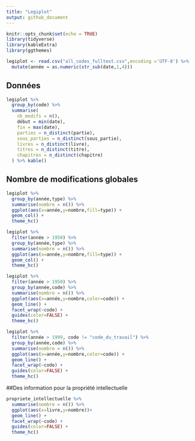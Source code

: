 ```yaml
---
title: "Legiplot"
output: github_document
---
```


```r
knitr::opts_chunk$set(echo = TRUE)
library(tidyverse)
library(kableExtra)
library(ggthemes)
```

```r
legiplot <- read.csv("all_codes_fulltext.csv",encoding ='UTF-8') %>%
  mutate(année = as.numeric(str_sub(date,1,4)))

```

## Données 

```r
legiplot %>%
  group_by(code) %>%
  summarise(
    nb_modifs = n(),
    début = min(date),
    fin = max(date),
    parties = n_distinct(partie),
    sous_parties = n_distinct(sous_partie),
    livres = n_distinct(livre),
    titres = n_distinct(titre),
    chapitres = n_distinct(chapitre)
  ) %>% kable()
```


## Nombre de modifications globales

```r
legiplot %>%
  group_by(année,type) %>%
  summarise(nombre = n()) %>%
  ggplot(aes(x=année,y=nombre,fill=type)) +
  geom_col() +
  theme_hc()
```


```r
legiplot %>%
  filter(année > 1950) %>%
  group_by(année,type) %>%
  summarise(nombre = n()) %>%
  ggplot(aes(x=année,y=nombre,fill=type)) +
  geom_col() +
  theme_hc()
```

```r
legiplot %>%
  filter(année > 1950) %>%
  group_by(année,code) %>%
  summarise(nombre = n()) %>%
  ggplot(aes(x=année,y=nombre,color=code)) +
  geom_line() +
  facet_wrap(~code) +
  guides(color=FALSE) +
  theme_hc()
```


```r
legiplot %>%
  filter(année > 1999, code != "code_du_travail") %>%
  group_by(année,code) %>%
  summarise(nombre = n()) %>%
  ggplot(aes(x=année,y=nombre,color=code)) +
  geom_line() +
  facet_wrap(~code) +
  guides(color=FALSE) +
  theme_hc()
```

##Des information pour la propriété intellectuelle

```r
propriete_intellectuelle %>%
  summarise(nombre = n()) %>%
  ggplot(aes(x=livre,y=nombre))+
  geom_line() +
  facet_wrap(~code) +
  guides(color=FALSE) +
  theme_hc()
  

```